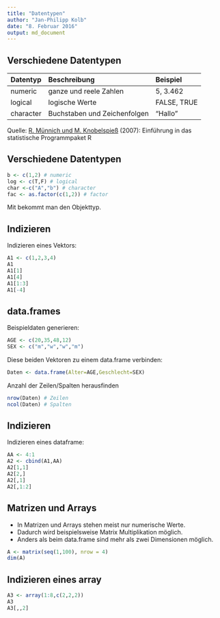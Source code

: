 ```yaml
---
title: "Datentypen"
author: "Jan-Philipp Kolb"
date: "8. Februar 2016"
output: md_document
---
```


## Verschiedene Datentypen

|Datentyp  |Beschreibung                 |Beispiel    |
|:---------|:----------------------------|:-----------|
|numeric   |ganze und reele Zahlen       |5, 3.462    |
|logical   |logische Werte               |FALSE, TRUE |
|character |Buchstaben und Zeichenfolgen |"Hallo"     |

Quelle: [R. Münnich und M. Knobelspieß](https://www.uni-trier.de/fileadmin/fb4/prof/VWL/FIN/Oekonometrie/PC-UEbung/Einfuehrung_in_R.pdf) (2007): Einführung in das statistische Programmpaket R

## Verschiedene Datentypen

```r
b <- c(1,2) # numeric
log <- c(T,F) # logical
char <-c("A","b") # character
fac <- as.factor(c(1,2)) # factor
```

Mit \R{str()} bekommt man den Objekttyp.

## Indizieren

Indizieren eines Vektors:

```r
A1 <- c(1,2,3,4)
A1
A1[1]
A1[4]
A1[1:3]
A1[-4]
```

## data.frames

Beispieldaten generieren:

```r
AGE <- c(20,35,48,12)
SEX <- c("m","w","w","m")
```

Diese beiden Vektoren zu einem data.frame verbinden:

```r
Daten <- data.frame(Alter=AGE,Geschlecht=SEX)
```

Anzahl der Zeilen/Spalten herausfinden

```r
nrow(Daten) # Zeilen
ncol(Daten) # Spalten
```

## Indizieren

Indizieren eines dataframe:

```r
AA <- 4:1
A2 <- cbind(A1,AA)
A2[1,1]
A2[2,]
A2[,1]
A2[,1:2]
```

## Matrizen und Arrays

-  In Matrizen und Arrays stehen meist nur numerische Werte.
-  Dadurch wird beispielsweise Matrix Multiplikation möglich.
-  Anders als beim data.frame sind mehr als zwei Dimensionen möglich.

```r
A <- matrix(seq(1,100), nrow = 4)
dim(A)
```

## Indizieren eines array

```r
A3 <- array(1:8,c(2,2,2))
A3
A3[,,2]
```

